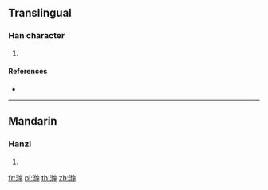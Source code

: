 {{character info/new}}
==Translingual==

===Han character===
{{Han char|rn=85|rad=水|as=07|sn=10|four=35106|canj=EPL}}

# {{defn|Han|sort=水07}}

====References====
* {{Han ref|kx=0625.180|dkj=17507|dj=1027.040|hdz=31633.060|uh=6D7A|ud=28026|bh=D245|bd=53829}}

----

==Mandarin==

===Hanzi===
{{cmn-hanzi|pin=[[chōng]] ([[chong1]]), [[qǐng]] ([[qing3]])|wg=ch'ung<sup>1</sup>, ch'ing<sup>3</sup>}}

# {{defn|lang=cmn|sort=水07}}

[[fr:浺]]
[[pl:浺]]
[[th:浺]]
[[zh:浺]]